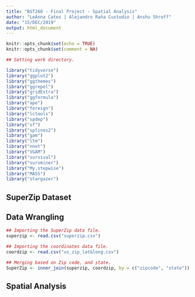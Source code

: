 ```yaml
---
title: "BST260 - Final Project - Spatial Analysis"
author: "LeAnna Cates | Alejandro Raña Custodio | Anshu Shroff"
date: "15/DEC/2019"
output: html_document
---
```


```r
knitr::opts_chunk$set(echo = TRUE)
knitr::opts_chunk$set(comment = NA)
```
```r
## Setting work directory.

```
```r
library("tidyverse")
library("ggplot2")
library("ggthemes")
library("ggrepel")
library("gridExtra")
library("ggformula")
library("ape")
library("foreign")
library("lctools")
library("spdep")
library("sf")
library("splines2")
library("gam")
library("ltm")
library("nnet")
library("VGAM")
library("survival")
library("survminer")
library("My.stepwise")
library("MASS")
library("stargazer")
```

## SuperZip Dataset

\bigskip

\textcolor{blue}{\textbf{For our final project we will be using the "superzip.csv" database. This dataset contains information on household income and education levels by zipcode.}}


\textcolor{blue}{\textbf{The Washington Post analyzed census data to find Zip codes where people rank highest on a combination of income and education. They are Super Zips. The ranks, ranging from 0 to 99, represent the average of each Zip?s percentile rankings for median household income and for the share of adults with college degrees. Super Zips rank 95 or higher. This approach is adapted from one used by author Charles Murray.}}


\textcolor{blue}{\textbf{Among the 650 super Zips, the typical household income is 120,272 USD, and 68\% of adults hold college degrees. That compares with 53,962 USD and 27\% for the remaining 23,925 Zips.}}

\bigskip

## Data Wrangling

\bigskip

\textcolor{blue}{\textbf{In order to perform some of the analyses, we will need spatial information on the zipcodes. For that, we need to merge our SuperZip dataset with one that has their spatial coordinates (latitud and longitud).}}

\bigskip

```r
## Importing the SuperZip data file. 
superzip <- read.csv("superzip.csv")

## Importing the coordinates data file. 
coordzip <- read.csv("us_zip_lat&long.csv")

## Merging based on Zip code, and state.
SuperZip <- inner_join(superzip, coordzip, by = c("zipcode", "state"))
```

\bigskip

## Spatial Analysis

\bigskip

\textcolor{blue}{\textbf{Moran?s I is a measure of spatial autocorrelation?how related the values of a variable are based on the locations where they were measured.  Using functions in the ape library, we can calculate Moran?s I in R.}}


\textcolor{blue}{\textbf{To calculate Moran?s I, we will need to generate a matrix of inverse distance weights.  In the matrix, entries for pairs of points that are close together are higher than for pairs of points that are far apart.  For simplicity, we will treat the latitude and longitude as values on a plane rather than on a sphere.}}


\textcolor{blue}{\textbf{All the geospatial analyses were done using ArcGIS pro. Maps were created using GeoDa. A shapefile with the continental US divided by postal code sectors was used as the mold under which our anylises were created.}}

\bigskip

